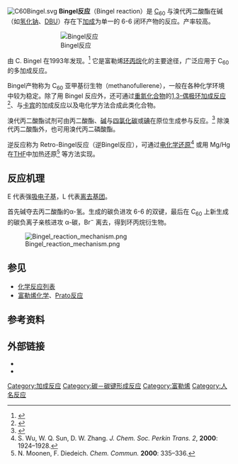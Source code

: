 [[File:C60Bingel.svg|right]]
'''Bingel反应'''（Bingel reaction）是 [[C60|C<sub>60</sub>]] 与溴代丙二酸酯在碱（如[[氢化钠|氢化钠]]、[[DBU|DBU]]）存在下[[加成|加成]]为单一的 6-6 闭环产物的反应。产率较高。

:::[[File:Bingel_reaction.png|Bingel反应]]

由 C. Bingel 在1993年发现。<ref>{{cite journal en|doi=10.1002/cber.19931260829|title=Cyclopropanierung von Fullerenen|year=1993|author=Bingel, Carsten|journal=Chemische Berichte|volume=126|pages=1957}}</ref> 它是富勒烯[[环丙烷|环丙烷]]化的主要途径，广泛应用于 C<sub>60</sub> 的多加成反应。

Bingel产物称为 C<sub>60</sub> 亚甲基衍生物（methanofullerene），一般在各种化学环境中较为稳定。除了用 Bingel 反应外，还可通过[[重氮化合物|重氮化合物]]的[[1,3-偶极环加成反应|1,3-偶极环加成反应]]<ref>{{cite journal en| title = Structural Reassignment of the Mono- and Bis-Addition Products from the Addition Reactions of N-(Diphenylmethylene)glycinate Esters to [60]Fullerene under Bingel Conditions | author = Graham E. Ball, Glenn A. Burley, Leila Chaker, Bill C. Hawkins, James R. Williams, Paul A. Keller, and Stephen G. Pyne | journal = [[J._Org._Chem.|J. Org. Chem.]] | year = 2005 | volume = 70 | issue = 21 | pages = 8572–8574 | doi=10.1021/jo051282u}}</ref>、与[[卡宾|卡宾]]的加成反应以及电化学方法合成此类化合物。

溴代丙二酸酯试剂可由丙二酸酯、[[碱|碱]]与[[四氯化碳|四氯化碳]]或[[碘|碘]]在原位生成参与反应。<ref name=nakamura>{{cite journal en| title = 16 | author = Yosuke Nakamura, Masato Suzuki, Yumi Imai, and Jun Nishimura | journal = [[Org._Lett.|Org. Lett.]] | year = 2004 | volume = 6 | pages = 2797–2799 | doi = 10.1021/ol048952n}}</ref> 除溴代丙二酸酯外，也可用溴代丙二磷酸酯。

逆反应称为 Retro-Bingel反应（逆Bingel反应），可通过[[电化学还原|电化学还原]]<ref>S. Wu, W. Q. Sun, D. W. Zhang. ''J. Chem. Soc. Perkin Trans. 2'', '''2000''': 1924–1928.</ref> 或用 Mg/Hg 在[[THF|THF]]中加热还原<ref>N. Moonen, F. Diedeich. ''Chem. Commun.'' '''2000''': 335–336.</ref> 等方法实现。

== 反应机理 ==
E 代表强[[吸电子基|吸电子基]]，L 代表[[离去基团|离去基团]]。

首先碱夺去丙二酸酯的α-氢。生成的碳负进攻 6-6 的双键，最后在 C<sub>60</sub> 上新生成的碳负离子亲核进攻 α-碳，Br<sup>−</sup> 离去，得到环丙烷衍生物。

[[File:Bingel_reaction_mechanism.png|center]]

== 参见 ==
*[[化学反应列表|化学反应列表]]
*[[富勒烯化学|富勒烯化学]]、[[Prato反应|Prato反应]]

== 参考资料 ==
{{reflist}}

== 外部链接 ==
*{{cite journal|title=碳<nowiki>[60]</nowiki>六加成反应的研究进展|author=王海玲，魏先文|url=http://www.hxtb.org/col/2006/pdf/c06089.pdf|journal=化学通报|year=2006|volume=69}}{{Dead link|date=2019年12月 |bot=InternetArchiveBot |fix-attempted=yes }}
*{{cite journal|title=特殊有机化学合成技术在<nowiki>[60]</nowiki>富勒烯化学中的应用|url=http://www.hxtb.org/col/2005/pdf/c05143.pdf|author=刘绪峰，程珍贤，官文超|journal=化学通报|year=2005|volume=65}}{{Dead link|date=2019年12月 |bot=InternetArchiveBot |fix-attempted=yes }}

[[Category:加成反应|Category:加成反应]]
[[Category:碳－碳键形成反应|Category:碳－碳键形成反应]]
[[Category:富勒烯|Category:富勒烯]]
[[Category:人名反应|Category:人名反应]]